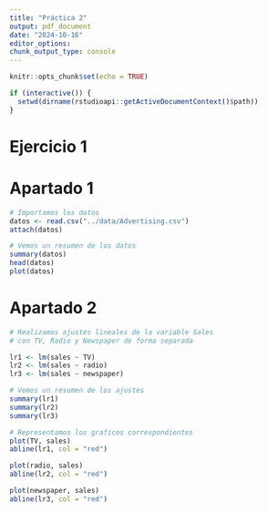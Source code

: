 ```yaml
---
title: "Práctica 2"
output: pdf_document
date: "2024-10-16"
editor_options: 
chunk_output_type: console
---
```


```r
knitr::opts_chunk$set(echo = TRUE)

if (interactive()) {
  setwd(dirname(rstudioapi::getActiveDocumentContext()$path))
}
```

# Ejercicio 1

# Apartado 1
```r
# Importamos los datos
datos <- read.csv("../data/Advertising.csv")
attach(datos)

# Vemos un resumen de los datos
summary(datos)
head(datos)
plot(datos)
```

# Apartado 2
```r
# Realizamos ajustes lineales de la variable Sales
# con TV, Radio y Newspaper de forma separada

lr1 <- lm(sales ~ TV)
lr2 <- lm(sales ~ radio)
lr3 <- lm(sales ~ newspaper)

# Vemos un resumen de los ajustes
summary(lr1)
summary(lr2)
summary(lr3)

# Representamos los graficos correspondientes
plot(TV, sales)
abline(lr1, col = "red")

plot(radio, sales)
abline(lr2, col = "red")

plot(newspaper, sales)
abline(lr3, col = "red")
```